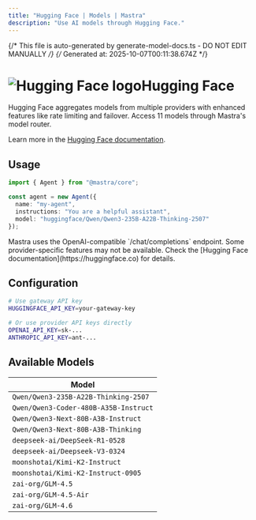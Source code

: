 ```yaml
---
title: "Hugging Face | Models | Mastra"  
description: "Use AI models through Hugging Face."
---
```


{/* This file is auto-generated by generate-model-docs.ts - DO NOT EDIT MANUALLY */}
{/* Generated at: 2025-10-07T00:11:38.674Z */}


# <img src="https://models.dev/logos/huggingface.svg" alt="Hugging Face logo" className="inline w-8 h-8 mr-2 align-middle dark:invert dark:brightness-0 dark:contrast-200" />Hugging Face

Hugging Face aggregates models from multiple providers with enhanced features like rate limiting and failover. Access 11 models through Mastra's model router.

Learn more in the [Hugging Face documentation](https://huggingface.co).

## Usage

```typescript
import { Agent } from "@mastra/core";

const agent = new Agent({
  name: "my-agent",
  instructions: "You are a helpful assistant",
  model: "huggingface/Qwen/Qwen3-235B-A22B-Thinking-2507"
});
```

<Callout type="info">
Mastra uses the OpenAI-compatible `/chat/completions` endpoint. Some provider-specific features may not be available. Check the [Hugging Face documentation](https://huggingface.co) for details.
</Callout>

## Configuration

```bash
# Use gateway API key
HUGGINGFACE_API_KEY=your-gateway-key

# Or use provider API keys directly  
OPENAI_API_KEY=sk-...
ANTHROPIC_API_KEY=ant-...
```


## Available Models

| Model |
|-------|
| `Qwen/Qwen3-235B-A22B-Thinking-2507` |
| `Qwen/Qwen3-Coder-480B-A35B-Instruct` |
| `Qwen/Qwen3-Next-80B-A3B-Instruct` |
| `Qwen/Qwen3-Next-80B-A3B-Thinking` |
| `deepseek-ai/DeepSeek-R1-0528` |
| `deepseek-ai/Deepseek-V3-0324` |
| `moonshotai/Kimi-K2-Instruct` |
| `moonshotai/Kimi-K2-Instruct-0905` |
| `zai-org/GLM-4.5` |
| `zai-org/GLM-4.5-Air` |
| `zai-org/GLM-4.6` |

